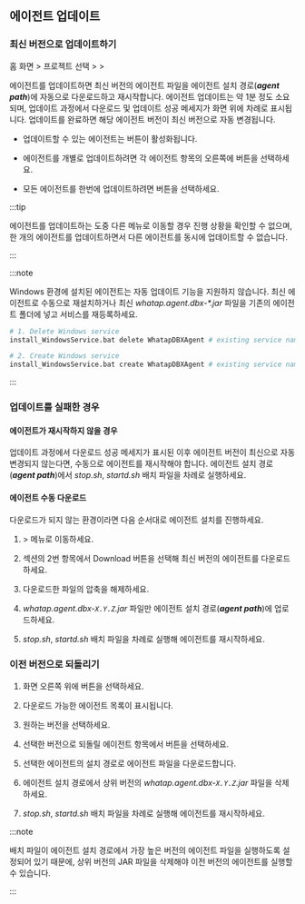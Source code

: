 ## 에이전트 업데이트

### 최신 버전으로 업데이트하기

홈 화면 &gt; 프로젝트 선택 &gt; <Cmdname sid="side_management" className="uitext" /> &gt; <Cmdname sid="side_dbAgentUpdate" className="uitext" />

<ImgLang img='db-update-agent.png' desc='' />

에이전트를 업데이트하면 최신 버전의 에이전트 파일을 에이전트 설치 경로(***agent path***)에 자동으로 다운로드하고 재시작합니다. 에이전트 업데이트는 약 1분 정도 소요되며, 업데이트 과정에서 다운로드 및 업데이트 성공 메세지가 화면 위에 차례로 표시됩니다. 업데이트를 완료하면 해당 에이전트 버전이 최신 버전으로 자동 변경됩니다.

* 업데이트할 수 있는 에이전트는 <Cmdname sid="TTL06230" className="uitext" /> 버튼이 활성화됩니다.

* 에이전트를 개별로 업데이트하려면 각 에이전트 항목의 오른쪽에 <Cmdname sid="TTL06230" className="uitext" /> 버튼을 선택하세요.

* 모든 에이전트를 한번에 업데이트하려면 <Cmdname sid="DSC07289" className="uitext" /> 버튼을 선택하세요.

:::tip

에이전트를 업데이트하는 도중 다른 메뉴로 이동할 경우 진행 상황을 확인할 수 없으며, 한 개의 에이전트를 업데이트하면서 다른 에이전트를 동시에 업데이트할 수 없습니다.

:::

:::note

Windows 환경에 설치된 에이전트는 자동 업데이트 기능을 지원하지 않습니다. 최신 에이전트로 수동으로 재설치하거나 최신 *whatap.agent.dbx-\*.jar* 파일을 기존의 에이전트 폴더에 넣고 서비스를 재등록하세요.

```bash
# 1. Delete Windows service
install_WindowsService.bat delete WhatapDBXAgent # existing service name

# 2. Create Windows service
install_WindowsService.bat create WhatapDBXAgent # existing service name
```

:::


### 업데이트를 실패한 경우

#### 에이전트가 재시작하지 않을 경우

업데이트 과정에서 다운로드 성공 메세지가 표시된 이후 에이전트 버전이 최신으로 자동 변경되지 않는다면, 수동으로 에이전트를 재시작해야 합니다. 에이전트 설치 경로(***agent path***)에서 *stop.sh*, *startd.sh* 배치 파일을 차례로 실행하세요.

#### 에이전트 수동 다운로드 

다운로드가 되지 않는 환경이라면 다음 순서대로 에이전트 설치를 진행하세요.

1. <Cmdname sid="management" className="uitext" /> &gt; <Cmdname sid="agentInstall" className="uitext" /> 메뉴로 이동하세요.

1. <Cmdname sid="agent-setup-guide" className="uitext" /> 섹션의 2번 항목에서 <span class="uitext">Download</span> 버튼을 선택해 최신 버전의 에이전트를 다운로드하세요.

1. 다운로드한 파일의 압축을 해제하세요.

1. *whatap.agent.dbx-`X.Y.Z`.jar* 파일만 에이전트 설치 경로(***agent path***)에 업로드하세요.

1. *stop.sh*, *startd.sh* 배치 파일을 차례로 실행해 에이전트를 재시작하세요.


### 이전 버전으로 되돌리기

1. 화면 오른쪽 위에 <Cmdname sid="goto_previous_version" className="uitext" /> 버튼을 선택하세요.

1. 다운로드 가능한 에이전트 목록이 표시됩니다.

1. 원하는 버전을 선택하세요.

1. 선택한 버전으로 되돌릴 에이전트 항목에서 <Cmdname sid="download" className="uitext" /> 버튼을 선택하세요.

1. 선택한 에이전트의 설치 경로로 에이전트 파일을 다운로드합니다.

1. 에이전트 설치 경로에서 상위 버전의 *whatap.agent.dbx-`X.Y.Z`.jar* 파일을 삭제하세요.

1. *stop.sh*, *startd.sh* 배치 파일을 차례로 실행해 에이전트를 재시작하세요.

:::note

배치 파일이 에이전트 설치 경로에서 가장 높은 버전의 에이전트 파일을 실행하도록 설정되어 있기 때문에, 상위 버전의 JAR 파일을 삭제해야 이전 버전의 에이전트를 실행할 수 있습니다.

:::
